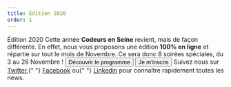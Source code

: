 ```yaml
---
title: Édition 2020
order: 1
---
```



<Stack spacing="16">
  <Card
    variant="primary"
  >
    <Flex align="center" direction={{ base: 'column', lg: 'row'}}>
      <Box flex="1">
        <Heading fontSize="2xl">
          Édition 2020
        </Heading>
        <Text>
          Cette année <strong>Codeurs en Seine</strong> revient, mais de façon différente.
          En effet, nous vous proposons une édition <strong>100% en ligne</strong> et répartie sur tout le mois de Novembre.
        </Text>
        <Text fontWeight="bold">
          Ce sera donc 8 soirées spéciales, du 3 au 26 Novembre&nbsp;!
        </Text>
      </Box>
      <ButtonGroup
        pt={{ base: 4, lg: 0 }}
        pl={{ lg: 4 }}
        spacing={4}
        maxW={{ lg: '16rem' }}
        childProps={{ w: { base: 'full', xs: 'auto', lg: 'full'} }}
      >
        <Button variant="outline" _hover={{ color: 'brand.600', bg: 'white' }}>
          Découvrir le programme
        </Button>
        <Button color="brand.600">
          Je m'inscris
        </Button>
      </ButtonGroup>
    </Flex>
  </Card>

  <Stack spacing="4">
    <Newsletter />
    <Text textAlign="center">
      Suivez nous sur <A href="https://twitter.com/codeursenseine">Twitter</A>,{" "}
      <A href="http://facebook.com/codeursenseine">Facebook</A> ou{" "}
      <A href="https://fr.linkedin.com/company/codeurs-en-seine">Linkedin</A> pour
      connaître rapidement toutes les news.
    </Text>
  </Stack>

</Stack>